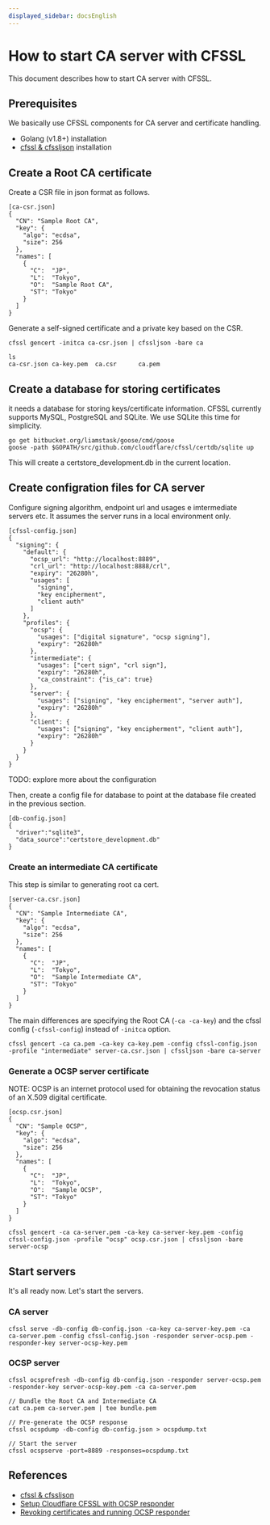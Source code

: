 ```yaml
---
displayed_sidebar: docsEnglish
---
```


# How to start CA server with CFSSL

This document describes how to start CA server with CFSSL.

## Prerequisites

We basically use CFSSL components for CA server and certificate handling.

- Golang (v1.8+) installation
- [cfssl & cfssljson](https://github.com/cloudflare/cfssl) installation

## Create a Root CA certificate

Create a CSR file in json format as follows.

```
[ca-csr.json]
{
  "CN": "Sample Root CA",
  "key": {
    "algo": "ecdsa",
    "size": 256
  },
  "names": [
    {
      "C":  "JP",
      "L":  "Tokyo",
      "O":  "Sample Root CA",
      "ST": "Tokyo"
    }
  ]
}
```

Generate a self-signed certificate and a private key based on the CSR.

```console
cfssl gencert -initca ca-csr.json | cfssljson -bare ca

ls
ca-csr.json ca-key.pem  ca.csr      ca.pem
```

## Create a database for storing certificates

it needs a database for storing keys/certificate information.
CFSSL currently supports MySQL, PostgreSQL and SQLite.
We use SQLite this time for simplicity.

```console
go get bitbucket.org/liamstask/goose/cmd/goose   
goose -path $GOPATH/src/github.com/cloudflare/cfssl/certdb/sqlite up
``` 

This will create a certstore_development.db in the current location.

## Create configration files for CA server

Configure signing algorithm, endpoint url and usages e imtermediate servers etc.
It assumes the server runs in a local environment only.

```
[cfssl-config.json]
{
  "signing": {
    "default": {
      "ocsp_url": "http://localhost:8889",
      "crl_url": "http://localhost:8888/crl",
      "expiry": "26280h",
      "usages": [
        "signing",
        "key encipherment",
        "client auth"
      ]
    },
    "profiles": {
      "ocsp": {
        "usages": ["digital signature", "ocsp signing"],
        "expiry": "26280h"
      },
      "intermediate": {
        "usages": ["cert sign", "crl sign"],
        "expiry": "26280h",
        "ca_constraint": {"is_ca": true}
      },
      "server": {
        "usages": ["signing", "key encipherment", "server auth"],
        "expiry": "26280h"
      },
      "client": {
        "usages": ["signing", "key encipherment", "client auth"],
        "expiry": "26280h"
      }
    }
  }
}
```
TODO: explore more about the configuration

Then, create a config file for database to point at the database file created in the previous section.
```
[db-config.json]
{
  "driver":"sqlite3",
  "data_source":"certstore_development.db"
}
```

### Create an intermediate CA certificate

This step is similar to generating root ca cert.

```
[server-ca.csr.json]
{
  "CN": "Sample Intermediate CA",
  "key": {
    "algo": "ecdsa",
    "size": 256
  },
  "names": [
    {
      "C":  "JP",
      "L":  "Tokyo",
      "O":  "Sample Intermediate CA",
      "ST": "Tokyo"
    }
  ]
}
```

The main differences are specifying the Root CA (`-ca -ca-key`) and the cfssl config (`-cfssl-config`) instead of `-initca` option.

```console
cfssl gencert -ca ca.pem -ca-key ca-key.pem -config cfssl-config.json -profile "intermediate" server-ca.csr.json | cfssljson -bare ca-server
```

### Generate a OCSP server certificate

NOTE: OCSP is an internet protocol used for obtaining the revocation status of an X.509 digital certificate.

```
[ocsp.csr.json]
{
  "CN": "Sample OCSP",
  "key": {
    "algo": "ecdsa",
    "size": 256
  },
  "names": [
    {
      "C":  "JP",
      "L":  "Tokyo",
      "O":  "Sample OCSP",
      "ST": "Tokyo"
    }
  ]
}
```

```console
cfssl gencert -ca ca-server.pem -ca-key ca-server-key.pem -config cfssl-config.json -profile "ocsp" ocsp.csr.json | cfssljson -bare server-ocsp
```

## Start servers

It's all ready now. Let's start the servers.

### CA server

```console
cfssl serve -db-config db-config.json -ca-key ca-server-key.pem -ca ca-server.pem -config cfssl-config.json -responder server-ocsp.pem -responder-key server-ocsp-key.pem
```

### OCSP server

```console
cfssl ocsprefresh -db-config db-config.json -responder server-ocsp.pem -responder-key server-ocsp-key.pem -ca ca-server.pem

// Bundle the Root CA and Intermediate CA
cat ca.pem ca-server.pem | tee bundle.pem

// Pre-generate the OCSP response
cfssl ocspdump -db-config db-config.json > ocspdump.txt

// Start the server
cfssl ocspserve -port=8889 -responses=ocspdump.txt
```

## References

- [cfssl & cfssljson](https://github.com/cloudflare/cfssl)
- [Setup Cloudflare CFSSL with OCSP responder](https://medium.com/@vrmvrm/setup-cloudflare-cfssl-with-ocsp-responder-aba44b4134e6)
- [Revoking certificates and running OCSP responder](https://propellered.com/2017/11/19/cfssl_revoking_certs_ocsp_reponder/)
